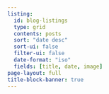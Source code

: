 ```yaml
---
listing:
  id: blog-listings
  type: grid
  contents: posts
  sort: "date desc"
  sort-ui: false
  filter-ui: false
  date-format: "iso"
  fields: [title, date, image]
page-layout: full
title-block-banner: true
---
```


::: {#blog-listings}
:::